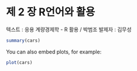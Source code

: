 제 2 장 R언어와 활용
========================================================

텍스트 : 응용 계량경제학 - R 활용 / 박범조
발제자 : 김무성



```r
summary(cars)
```

You can also embed plots, for example:

```r
plot(cars)
```

